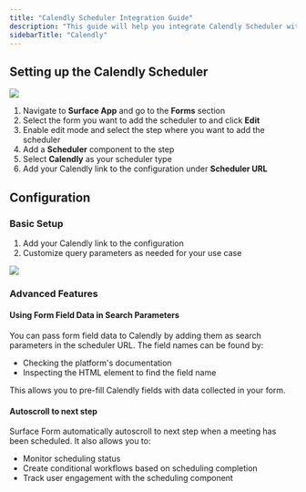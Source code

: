 ```yaml
---
title: "Calendly Scheduler Integration Guide"
description: "This guide will help you integrate Calendly Scheduler with Surface Products"
sidebarTitle: "Calendly"
---
```


## Setting up the Calendly Scheduler

<Frame>
    <img src="/images/integrations/calendly/1.png" />
</Frame>

1. Navigate to **Surface App** and go to the **Forms** section
2. Select the form you want to add the scheduler to and click **Edit**
3. Enable edit mode and select the step where you want to add the scheduler
4. Add a **Scheduler** component to the step
5. Select **Calendly** as your scheduler type
6. Add your Calendly link to the configuration under **Scheduler URL**

## Configuration

### Basic Setup
1. Add your Calendly link to the configuration
2. Customize query parameters as needed for your use case

<Frame>
    <img src="/images/integrations/calendly/2.png" />
</Frame>

### Advanced Features

#### Using Form Field Data in Search Parameters
You can pass form field data to Calendly by adding them as search parameters in the scheduler URL. The field names can be found by:
- Checking the platform's documentation
- Inspecting the HTML element to find the field name

This allows you to pre-fill Calendly fields with data collected in your form.

#### Autoscroll to next step
Surface Form automatically autoscroll to next step when a meeting has been scheduled. It also allows you to:
- Monitor scheduling status
- Create conditional workflows based on scheduling completion
- Track user engagement with the scheduling component
